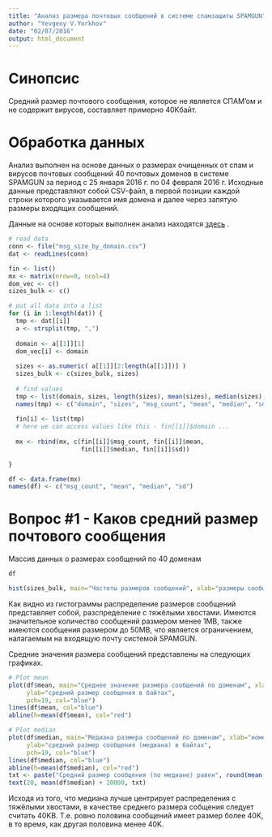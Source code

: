 ```yaml
---
title: "Анализ размера почтовых сообщений в системе спамзащиты SPAMGUN"
author: "Yevgeny V.Yorkhov"
date: "02/07/2016"
output: html_document
---
```

# Синопсис

Средний размер почтового сообщения, которое не является СПАМ'ом и не содержит вирусов, составляет примерно 40Kбайт.

# Обработка данных

Анализ выполнен на основе данных о размерах очищенных от спам и вирусов почтовых сообщений 40 почтовых доменов в системе SPAMGUN за период с 25 января 2016 г. 
по 04 февраля 2016 г. Исходные данные представляют собой CSV-файл, в первой позиции каждой строки которого указывается имя домена и далее через запятую размеры входящих сообщений.

Данные на основе которых выполнен анализ находятся [здесь](http://www.spamgun.ru/msg_size_by_domain.csv) . 

```r
# read data
conn <- file("msg_size_by_domain.csv")
dat <- readLines(conn)

fin <- list()
mx <- matrix(nrow=0, ncol=4)
dom_vec <- c()
sizes_bulk <- c()

# put all data into a list
for (i in 1:length(dat)) {
  tmp <- dat[[i]]
  a <- strsplit(tmp, ",")
  
  domain <- a[[1]][1]
  dom_vec[i] <- domain
  
  sizes <- as.numeric( a[[1]][2:length(a[[1]])] )
  sizes_bulk <- c(sizes_bulk, sizes)
  
  # find values
  tmp <- list(domain, sizes, length(sizes), mean(sizes), median(sizes), sd(sizes))
  names(tmp) <- c("domain", "sizes", "msg_count", "mean", "median", "sd")
  
  fin[i] <- list(tmp)
  # here we can access values like this - fin[[1]]$domain ...
  
  mx <- rbind(mx, c(fin[[i]]$msg_count, fin[[i]]$mean, 
                    fin[[i]]$median, fin[[i]]$sd))
  
}

df <- data.frame(mx)
names(df) <- c("msg_count", "mean", "median", "sd")
```

# Вопрос #1 - Каков средний размер почтового сообщения

Массив данных о размерах сообщений по 40 доменам

```r
df

hist(sizes_bulk, main="Частоты размеров сообщений", xlab="размеры сообщений", ylab="частота")
```

Как видно из гистограммы распределение размеров сообщений представляет собой, разспределение с тяжёлыми хвостами. Имеются значительное количество сообщений размером менее 1MB, также имеются сообщения размером до 50MB, что является ограничением, налагаемым на входящую почту системой SPAMGUN.

Средние значения размера сообщений представлены на следующих графиках.

```r
# Plot mean
plot(df$mean, main="Cреднее значение размера сообщений по доменам", xlab="номер домена", 
     ylab="средний размер сообщения в байтах",
     pch=19, col="blue")
lines(df$mean, col="blue")
abline(h=mean(df$mean), col="red")

# Plot median
plot(df$median, main="Медиана размера сообщений по доменам", xlab="номер домена", 
     ylab="средний размер сообщения (медиана) в байтах",
     pch=19, col="blue")
lines(df$median, col="blue")
abline(h=mean(df$median), col="red")
txt <- paste("Средний размер сообщения (по медиане) равен", round(mean(df$median),0), "байт", sep=" ")
text(20, mean(df$median) + 20000, txt)
```

Исходя из того, что медиана лучше центрирует распределения с тяжёлыми хвостами, в качестве среднего размера собщения следует считать 40KB. Т.е. ровно половина сообщений имеет размер более 40K, в то время, как другая половина менее 40K. 